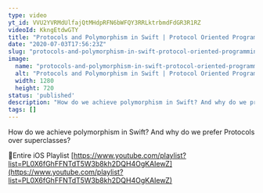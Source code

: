 ```yaml
---
type: video
yt_id: VVU2YVRMdUlfajQtMHdpRFN6bWFQY3RRLktrbmdFdGR3R1RZ
videoId: KkngEtdwGTY
title: "Protocols and Polymorphism in Swift | Protocol Oriented Programming"
date: "2020-07-03T17:56:23Z"
slug: "protocols-and-polymorphism-in-swift-protocol-oriented-programming"
image: 
  name: "protocols-and-polymorphism-in-swift-protocol-oriented-programming.jpg"
  alt: "Protocols and Polymorphism in Swift | Protocol Oriented Programming"
  width: 1280
  height: 720
status: 'published'
description: "How do we achieve polymorphism in Swift? And why do we prefer Protocols over superclasses?"
tags: []
---
```


How do we achieve polymorphism in Swift? And why do we prefer Protocols over superclasses?

🔗Entire iOS Playlist 
[https://www.youtube.com/playlist?list=PL0X6fGhFFNTdT5W3b8kh2DQH4OgKAIewZ](https://www.youtube.com/playlist?list=PL0X6fGhFFNTdT5W3b8kh2DQH4OgKAIewZ)


